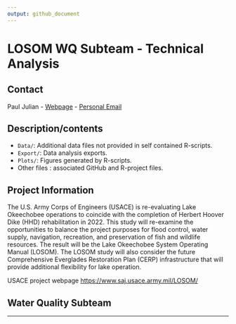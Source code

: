 ```yaml
---
output: github_document
---
```


# LOSOM WQ Subteam - Technical Analysis
 
## Contact
Paul Julian - [Webpage](http://swampthingecology.org) - [Personal Email](mailto:pauljulianphd@gmail.com) 


## Description/contents
 - `Data/`: Additional data files not provided in self contained R-scripts.
 - `Export/`: Data analysis exports.
 - `Plots/`: Figures generated by R-scripts. 
 - Other files : associated GitHub and R-project files.

## Project Information

The U.S. Army Corps of Engineers (USACE) is re-evaluating Lake Okeechobee operations to coincide with the
completion of Herbert Hoover Dike (HHD) rehabilitation in 2022. This study will re-examine the opportunities
to balance the project purposes for flood control, water supply, navigation, recreation, and preservation of fish and
wildlife resources. The result will be the Lake Okeechobee System Operating Manual (LOSOM). The LOSOM study
will also consider the future Comprehensive Everglades Restoration Plan (CERP) infrastructure that will provide
additional flexibility for lake operation. 

USACE project webpage [https://www.saj.usace.army.mil/LOSOM/](https://www.saj.usace.army.mil/LOSOM/)

## Water Quality Subteam 


***